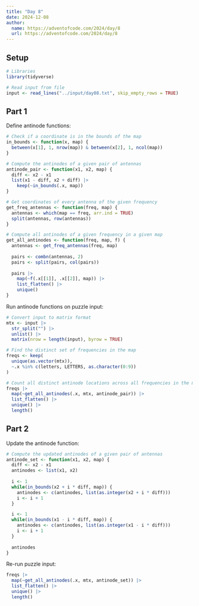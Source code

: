 ```yaml
---
title: "Day 8"
date: 2024-12-08
author:
  name: https://adventofcode.com/2024/day/8
  url: https://adventofcode.com/2024/day/8
---
```


## Setup

```r
# Libraries
library(tidyverse)

# Read input from file
input <- read_lines("../input/day08.txt", skip_empty_rows = TRUE)
```

## Part 1

Define antinode functions:

```r

# Check if a coordinate is in the bounds of the map
in_bounds <- function(x, map) {
  between(x[1], 1, nrow(map)) & between(x[2], 1, ncol(map))
}

# Compute the antinodes of a given pair of antennas
antinode_pair <- function(x1, x2, map) {
  diff <- x2 - x1
  list(x1 - diff, x2 + diff) |> 
    keep(~in_bounds(.x, map))
}

# Get coordinates of every antenna of the given frequency
get_freq_antennas <- function(freq, map) {
  antennas <- which(map == freq, arr.ind = TRUE)
  split(antennas, row(antennas))
}

# Compute all antinodes of a given frequency in a given map
get_all_antinodes <- function(freq, map, f) {
  antennas <- get_freq_antennas(freq, map)
  
  pairs <- combn(antennas, 2)
  pairs <- split(pairs, col(pairs))
  
  pairs |> 
    map(~f(.x[[1]], .x[[2]], map)) |> 
    list_flatten() |> 
    unique()
}
```

Run antinode functions on puzzle input:

```r
# Convert input to matrix format
mtx <- input |>
  str_split("") |> 
  unlist() |> 
  matrix(nrow = length(input), byrow = TRUE)

# Find the distinct set of frequencies in the map
freqs <- keep(
  unique(as.vector(mtx)), 
  ~.x %in% c(letters, LETTERS, as.character(0:9))
)

# Count all distinct antinode locations across all frequencies in the map
freqs |> 
  map(~get_all_antinodes(.x, mtx, antinode_pair)) |> 
  list_flatten() |> 
  unique() |> 
  length()
```

## Part 2

Update the antinode function:

```r

# Compute the updated antinodes of a given pair of antennas
antinode_set <- function(x1, x2, map) {
  diff <- x2 - x1
  antinodes <- list(x1, x2)
  
  i <- 1
  while(in_bounds(x2 + i * diff, map)) {
    antinodes <- c(antinodes, list(as.integer(x2 + i * diff)))
    i <- i + 1
  }

  i <- 1
  while(in_bounds(x1 - i * diff, map)) {
    antinodes <- c(antinodes, list(as.integer(x1 - i * diff)))
    i <- i + 1
  }
  
  antinodes
}
```

Re-run puzzle input:

```r
freqs |> 
  map(~get_all_antinodes(.x, mtx, antinode_set)) |> 
  list_flatten() |> 
  unique() |> 
  length()

```
